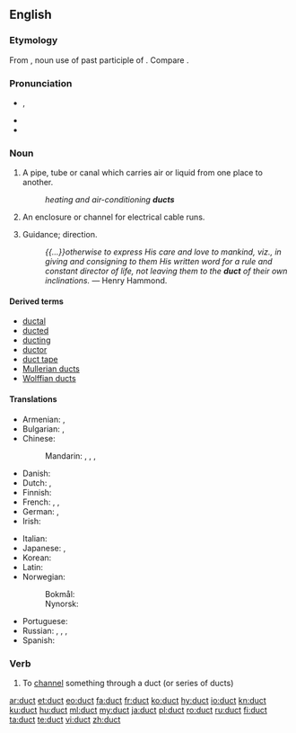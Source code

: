 ==English==

===Etymology===
From {{etyl|la|en}} {{term|ductus|lang=la}}, noun use of past participle of {{term|ducere|dūcere|to lead, draw}}. Compare {{term|douit}}.

===Pronunciation===
* {{a|UK|US}} {{enPR|dŭkt}}, {{IPA|/dʌkt/|lang=en}}
* {{audio|en-us-duct.ogg|Audio (US)|lang=en}}
* {{rhymes|ʌkt|lang=en}}

===Noun===
{{en-noun}}

# A pipe, tube or canal which carries air or liquid from one place to another.
#: ''heating and air-conditioning '''ducts'''''
# An enclosure or channel for electrical cable runs.
# {{context|obsolete|lang=en}} Guidance; direction.
#: ''{{...}}otherwise to express His care and love to mankind, viz., in giving and consigning to them His written word for a rule and constant director of life, not leaving them to the '''duct''' of their own inclinations.'' &mdash; Henry Hammond.

====Derived terms====
* [[ductal]]
* [[ducted]]
* [[ducting]]
* [[ductor]]
* [[duct tape]]
* [[Mullerian duct]]s
* [[Wolffian duct]]s

====Translations====
{{trans-top|a pipe, tube or canal which carries air or liquid from one place to another}}
* Armenian: {{t|hy|ծորան|tr=çoran}},  {{t|hy|խողովակ|tr=xoġovak}}
* Bulgarian: {{t+|bg|канал|m|tr=kanál}}, {{t+|bg|тръба|f|tr=trǎbá}}
* Chinese:
*: Mandarin: {{t+|cmn|管|tr=guǎn|sc=Hani}}, {{t+|cmn|管子|tr=guǎnzi|sc=Hani}}, {{t+|cmn|導管|sc=Hani}}, {{t+|cmn|导管|tr=dǎoguǎn|sc=Hani}}
* Danish: {{t+|da|kanal|c}}
* Dutch: {{t+|nl|buis|f}}, {{t+|nl|leiding|f}}
* Finnish: {{t+|fi|putki}}
* French: {{t+|fr|tuyau|m}}, {{t+|fr|conduit|m}}, {{t+|fr|canalisation|f}}
* German: {{t+|de|Leitung|f}}, {{t+|de|Rohr|n}}
* Irish: {{t|ga|ducht|m}}
{{trans-mid}}
* Italian: {{t+|it|condotto|m}}
* Japanese: {{t|ja|ダクト|tr=dakuto|sc=Jpan}}, {{t|ja|導管|tr=どうかん, dōkan|sc=Jpan}}
* Korean: {{t|ko|덕트|tr=deokteu|sc=Kore}}
* Latin: {{t+|la|canālis|m}}
* Norwegian:
*: Bokmål: {{t+|nb|kanal|m}}
*: Nynorsk: {{t|nn|kanal|m}}
* Portuguese: {{t+|pt|duto|m}}
* Russian: {{t+|ru|канал|m|tr=kanál|sc=Cyrl}}, {{t+|ru|труба|f|tr=trubá|sc=Cyrl}}, {{t+|ru|проток|m|tr=protók|sc=Cyrl}},  {{t+|ru|воздуховод|m|tr=vozduxovód|sc=Cyrl}} {{qualifier|airduct}}
* Spanish: {{t+|es|conducto|m}}
{{trans-bottom}}

===Verb===
{{en-verb}}

# To [[channel]] something through a duct (or series of ducts)

[[ar:duct]]
[[et:duct]]
[[eo:duct]]
[[fa:duct]]
[[fr:duct]]
[[ko:duct]]
[[hy:duct]]
[[io:duct]]
[[kn:duct]]
[[ku:duct]]
[[hu:duct]]
[[ml:duct]]
[[my:duct]]
[[ja:duct]]
[[pl:duct]]
[[ro:duct]]
[[ru:duct]]
[[fi:duct]]
[[ta:duct]]
[[te:duct]]
[[vi:duct]]
[[zh:duct]]